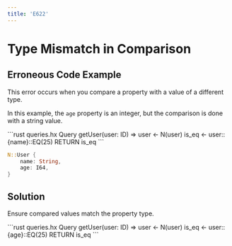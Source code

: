 ```yaml
---
title: 'E622'
---
```


# Type Mismatch in Comparison

## Erroneous Code Example

This error occurs when you compare a property with a value of a different type.

In this example, the `age` property is an integer, but the comparison is done with a string value.

<CodeGroup>
```rust queries.hx
Query getUser(user: ID) =>
    user <- N<User>(user)
    is_eq <- user::{name}::EQ(25)
    RETURN is_eq
```

```rust schema.hx
N::User {
    name: String,
    age: I64,
}
```
</CodeGroup>

## Solution

Ensure compared values match the property type.

<CodeGroup>
```rust queries.hx
Query getUser(user: ID) =>
    user <- N<User>(user)
    is_eq <- user::{age}::EQ(25)
    RETURN is_eq
```
</CodeGroup>
